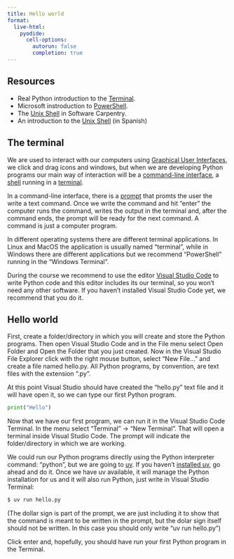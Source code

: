 ```yaml
---
title: Hello world
format:
  live-html:
    pyodide:
      cell-options:
        autorun: false
        completion: true
---
```


## Resources

- Real Python introduction to the [Terminal](https://realpython.com/terminal-commands/).
- Microsoft instroduction to [PowerShell](https://learn.microsoft.com/en-us/training/modules/introduction-to-powershell/).
- The [Unix Shell](https://swcarpentry.github.io/shell-novice/) in Software Carpentry.
- An introduction to the [Unix Shell](https://bioinf.comav.upv.es/courses/unix/index.html) (in Spanish)

## The terminal

We are used to interact with our computers using [Graphical User Interfaces](https://en.wikipedia.org/wiki/Graphical_user_interface), we click and drag icons and windows, but when we are developing Python programs our main way of interaction will be a [command-line interface](https://en.wikipedia.org/wiki/Command-line_interface), a [shell](https://en.wikipedia.org/wiki/Shell_(computing)) running in a [terminal](https://en.wikipedia.org/wiki/Terminal_emulator).

In a command-line interface, there is a [prompt](https://en.wikipedia.org/wiki/Command-line_interface#Command_prompt) that promts the user the write a text command.
Once we write the command and hit "enter" the computer runs the command, writes the output in the terminal and, after the command ends, the prompt will be ready for the next command.
A command is just a computer program.

In different operating systems there are different terminal applications. In Linux and MacOS the application is usually named "terminal", while in Windows there are different applications but we recommend "PowerShell" running in the "Windows Terminal".

During the course we recommend to use the editor [Visual Studio Code](https://code.visualstudio.com/) to write Python code and this editor includes its our terminal, so you won't need any other software.
If you haven't installed Visual Studio Code yet, we recommend that you do it.

## Hello world

First, create a folder/directory in which you will create and store the Python programs.
Then open Visual Studio Code and in the File menu select Open Folder and Open the Folder that you just created.
Now in the Visual Studio File Explorer click with the right mouse button, select "New File..." and create a file named hello.py.
All Python programs, by convention, are text files with the extension ".py".

At this point Visual Studio should have created the "hello.py" text file and it will have open it, so we can type our first Python program.

```python
print("Hello")
```

Now that we have our first program, we can run it in the Visual Studio Code Terminal.
In the menu select "Terminal" -> "New Terminal".
That will open a terminal inside Visual Studio Code.
The prompt will indicate the folder/directory in which we are working.

We could run our Python programs directly using the Python interpreter command: "python", but we are going to [uv](https://docs.astral.sh/uv/).
If you haven't [installed uv](https://docs.astral.sh/uv/getting-started/installation/), go ahead and do it.
Once we have uv available, it will manage the Python installation for us and it will also run Python, just write in Visual Studio Terminal:

```bash

$ uv run hello.py

```

(The dollar sign is part of the prompt, we are just including it to show that the command is meant to be written in the prompt, but the dolar sign itself should not be written. In this case you should only write "uv run hello.py")

Click enter and, hopefully, you should have run your first Python program in the Terminal.
